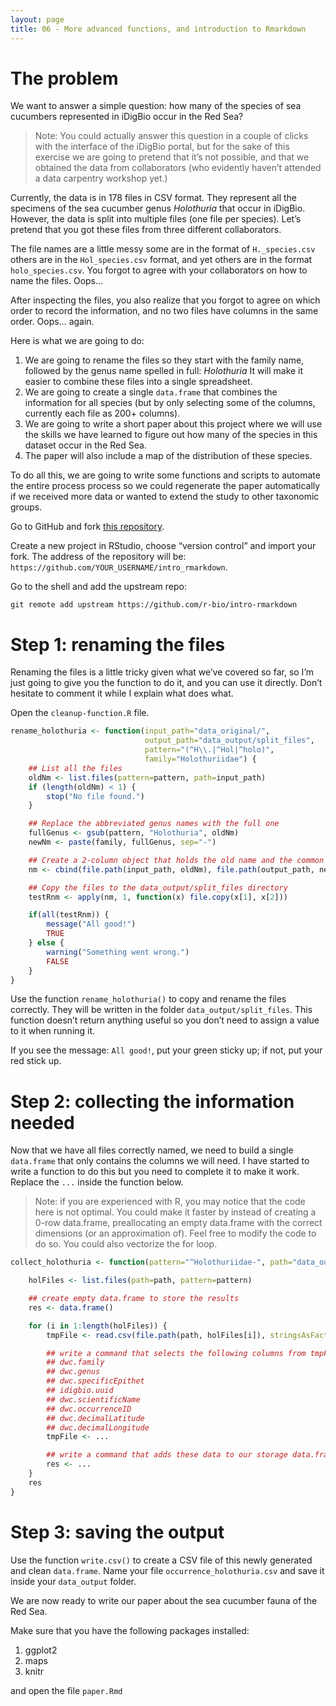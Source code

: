 ```yaml
---
layout: page
title: 06 - More advanced functions, and introduction to Rmarkdown
---
```



# The problem

We want to answer a simple question: how many of the species of sea cucumbers
represented in iDigBio occur in the Red Sea?

>Note: You could actually answer this question in a couple of clicks with the
>interface of the iDigBio portal, but for the sake of this exercise we are going
>to pretend that it's not possible, and that we obtained the data from
>collaborators (who evidently haven't attended a data carpentry workshop yet.)

Currently, the data is in 178 files in CSV format. They represent all the
specimens of the sea cucumber genus _Holothuria_ that occur in iDigBio. However,
the data is split into multiple files (one file per species). Let's pretend that
you got these files from three different collaborators.

The file names are a little messy some are in the format of `H._species.csv`
others are in the `Hol_species.csv` format, and yet others are in the format
`holo_species.csv`. You forgot to agree with your collaborators on how to name
the files. Oops...

After inspecting the files, you also realize that you forgot to agree on which
order to record the information, and no two files have columns in the same
order. Oops... again.

Here is what we are going to do:

1. We are going to rename the files so they start with the family name, followed
   by the genus name spelled in full: _Holothuria_ It will make it easier to
   combine these files into a single spreadsheet.
1. We are going to create a single `data.frame` that combines the information
   for all species (but by only selecting some of the columns, currently each
   file as 200+ columns).
1. We are going to write a short paper about this project where we will use the
   skills we have learned to figure out how many of the species in this dataset
   occur in the Red Sea.
1. The paper will also include a map of the distribution of these species.

To do all this, we are going to write some functions and scripts to automate the
entire process process so we could regenerate the paper automatically if we
received more data or wanted to extend the study to other taxonomic groups.

Go to GitHub and fork [this repository](https://github.com/r-bio/intro-rmarkdown).

Create a new project in RStudio, choose "version control" and import your
fork. The address of the repository will be:
`https://github.com/YOUR_USERNAME/intro_rmarkdown`.

Go to the shell and add the upstream repo:

```
git remote add upstream https://github.com/r-bio/intro-rmarkdown
```

# Step 1: renaming the files

Renaming the files is a little tricky given what we've covered so far, so I'm
just going to give you the function to do it, and you can use it directly. Don't
hesitate to comment it while I explain what does what.

Open the `cleanup-function.R` file.

```r
rename_holothuria <- function(input_path="data_original/",
                              output_path="data_output/split_files",
                              pattern="(^H\\.|^Hol|^holo)",
                              family="Holothuriidae") {
    ## List all the files
    oldNm <- list.files(pattern=pattern, path=input_path)
    if (length(oldNm) < 1) {
        stop("No file found.")
    }

    ## Replace the abbreviated genus names with the full one
    fullGenus <- gsub(pattern, "Holothuria", oldNm)
    newNm <- paste(family, fullGenus, sep="-")

    ## Create a 2-column object that holds the old name and the common name
    nm <- cbind(file.path(input_path, oldNm), file.path(output_path, newNm))

    ## Copy the files to the data_output/split_files directory
    testRnm <- apply(nm, 1, function(x) file.copy(x[1], x[2]))

    if(all(testRnm)) {
        message("All good!")
        TRUE
    } else {
        warning("Something went wrong.")
        FALSE
    }
}

```

Use the function `rename_holothuria()` to copy and rename the files
correctly. They will be written in the folder `data_output/split_files`. This
function doesn't return anything useful so you don't need to assign a value to
it when running it.

If you see the message: `All good!`, put your green sticky up; if not, put your
red stick up.

# Step 2: collecting the information needed

Now that we have all files correctly named, we need to build a single
`data.frame` that only contains the columns we will need. I have started to
write a function to do this but you need to complete it to make it work. Replace
the `...` inside the function below.

>Note: if you are experienced with R, you may notice that the code here is not
>optimal. You could make it faster by instead of creating a 0-row data.frame,
>preallocating an empty data.frame with the correct dimensions (or an
>approximation of). Feel free to modify the code to do so. You could also
>vectorize the for loop.

```r
collect_holothuria <- function(pattern="^Holothuriidae-", path="data_output/split_files") {

    holFiles <- list.files(path=path, pattern=pattern)

    ## create empty data.frame to store the results
    res <- data.frame()

    for (i in 1:length(holFiles)) {
        tmpFile <- read.csv(file.path(path, holFiles[i]), stringsAsFactors=FALSE)

        ## write a command that selects the following columns from tmpFile.
        ## dwc.family
        ## dwc.genus
        ## dwc.specificEpithet
        ## idigbio.uuid
        ## dwc.scientificName
        ## dwc.occurrenceID
        ## dwc.decimalLatitude
        ## dwc.decimalLongitude
        tmpFile <- ...

        ## write a command that adds these data to our storage data.frame `res`
        res <- ...
    }
    res
}
```

<!---
```r
collect_holothuria <- function(pattern="^Holothuriidae-", path="data_output/split_files") {

    holFiles <- list.files(path=path, pattern=pattern)

    ## create empty data.frame to store the results
    res <- data.frame()

    for (i in 1:length(holFiles)) {
        tmpFile <- read.csv(file.path(path, holFiles[i]), stringsAsFactors=FALSE)

        tmpFile <- tmpFile[, c("dwc.family", "dwc.genus", "dwc.specificEpithet",
                               "idigbio.uuid", "dwc.scientificName",
                               "dwc.occurrenceID", "dwc.decimalLatitude",
                               "dwc.decimalLongitude")]

        res <- rbind(res, tmpFile)
    }
    res
}

collect_holothuria_vectorized <- function(pattern="^Holothuriidae-", path="data_output/split_files") {
    holFiles <- list.files(path=path, pattern=pattern)

    tmpFile <- lapply(holFiles, function(x) {
        foo <- read.csv(file=file.path(path, x), stringsAsFactors=FALSE)
        foo[, c("dwc.family", "dwc.genus", "dwc.specificEpithet",
                "idigbio.uuid", "dwc.scientificName",
                "dwc.occurrenceID", "dwc.decimalLatitude",
                "dwc.decimalLongitude")]
    })
    do.call("rbind", tmpFile)
}

```
--->

# Step 3: saving the output

Use the function `write.csv()` to create a CSV file of this newly generated and
clean `data.frame`. Name your file `occurrence_holothuria.csv` and save it
inside your `data_output` folder.

We are now ready to write our paper about the sea cucumber fauna of the Red Sea.

Make sure that you have the following packages installed:

1. ggplot2
1. maps
1. knitr

and open the file `paper.Rmd`
